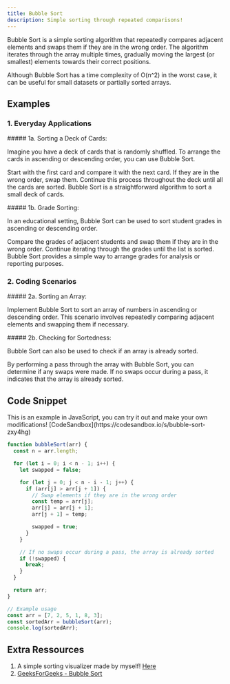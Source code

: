 ```yaml
---
title: Bubble Sort
description: Simple sorting through repeated comparisons!
---
```


Bubble Sort is a simple sorting algorithm that repeatedly compares adjacent elements and swaps them if they are in the wrong order.
The algorithm iterates through the array multiple times, gradually moving the largest (or smallest) elements towards their correct positions.

Although Bubble Sort has a time complexity of O(n^2) in the worst case, it can be useful for small datasets or partially sorted arrays.

## Examples

### 1. Everyday Applications

<Callout>
##### 1a. Sorting a Deck of Cards:

Imagine you have a deck of cards that is randomly shuffled.
To arrange the cards in ascending or descending order, you can use Bubble Sort.

Start with the first card and compare it with the next card. If they are in the wrong order, swap them.
Continue this process throughout the deck until all the cards are sorted.
Bubble Sort is a straightforward algorithm to sort a small deck of cards.

</Callout>

<Callout>
##### 1b. Grade Sorting:

In an educational setting, Bubble Sort can be used to sort student grades in ascending or descending order.

Compare the grades of adjacent students and swap them if they are in the wrong order.
Continue iterating through the grades until the list is sorted.
Bubble Sort provides a simple way to arrange grades for analysis or reporting purposes.

</Callout>

### 2. Coding Scenarios

<Callout>
##### 2a. Sorting an Array:

Implement Bubble Sort to sort an array of numbers in ascending or descending order.
This scenario involves repeatedly comparing adjacent elements and swapping them if necessary.

</Callout>

<Callout>
##### 2b. Checking for Sortedness:

Bubble Sort can also be used to check if an array is already sorted.

By performing a pass through the array with Bubble Sort, you can determine if any swaps were made.
If no swaps occur during a pass, it indicates that the array is already sorted.

</Callout>

## Code Snippet

<Callout>
  This is an example in JavaScript, you can try it out and make your own
  modifications! [CodeSandbox](https://codesandbox.io/s/bubble-sort-zxy4hg)
</Callout>

```js
function bubbleSort(arr) {
  const n = arr.length;

  for (let i = 0; i < n - 1; i++) {
    let swapped = false;

    for (let j = 0; j < n - i - 1; j++) {
      if (arr[j] > arr[j + 1]) {
        // Swap elements if they are in the wrong order
        const temp = arr[j];
        arr[j] = arr[j + 1];
        arr[j + 1] = temp;

        swapped = true;
      }
    }

    // If no swaps occur during a pass, the array is already sorted
    if (!swapped) {
      break;
    }
  }

  return arr;
}

// Example usage
const arr = [7, 2, 5, 1, 8, 3];
const sortedArr = bubbleSort(arr);
console.log(sortedArr);
```

## Extra Ressources

1. A simple sorting visualizer made by myself! [Here](https://g-sorting-visualizer.netlify.app/)
2. [GeeksForGeeks - Bubble Sort](https://www.geeksforgeeks.org/bubble-sort/)
